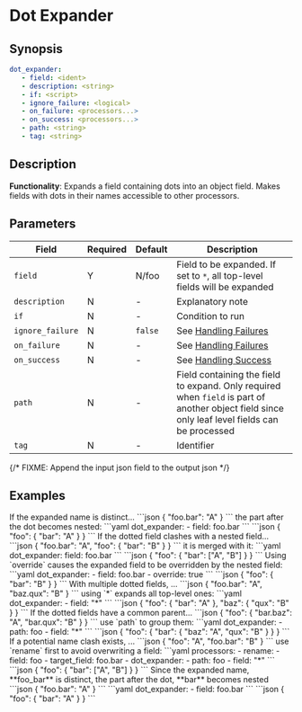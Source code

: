 # Dot Expander

## Synopsis

```yaml {2}
dot_expander:
   - field: <ident>
   - description: <string>
   - if: <script>
   - ignore_failure: <logical>
   - on_failure: <processors...>
   - on_success: <processors...>
   - path: <string>
   - tag: <string>
```

## Description

**Functionality**: Expands a field containing dots into an object field. Makes fields with dots in their names accessible to other processors.

## Parameters

|Field|Required|Default|Description|
|---|---|---|---|
|`field`|Y|N/foo|Field to be expanded. If set to `*`, all top-level fields will be expanded|
|`description`|N|-|Explanatory note|
|`if`|N|-|Condition to run|
|`ignore_failure`|N|`false`|See [Handling Failures](../handling-failures.mdx)|
|`on_failure`|N|-|See [Handling Failures](../handling-failures.mdx)|
|`on_success`|N|-|See [Handling Success](../handling-success.mdx)|
|`path`|N|-|Field containing the field to expand. Only required when `field` is part of another object field since only leaf level fields can be processed|
|`tag`|N|-|Identifier|

{/* FIXME: Append the input json field to the output json */}

## Examples

<ExampleTable>
   <Description>
      If the expanded name is distinct...
   </Description>
   <SampleCode>
      ```json
      {
         "foo.bar": "A"
      }
      ```
   </SampleCode>
   <Description>
      the part after the dot becomes nested:
   </Description>
   <SampleCode>
      ```yaml
      dot_expander:
         - field: foo.bar
      ```
      ```json
      {
         "foo": {
            "bar": "A"
         }
      }
      ```
   </SampleCode>

   <Description>
      If the dotted field clashes with a nested field...
   </Description>
   <SampleCode>
   ```json
   {
      "foo.bar": "A",
      "foo": {
         "bar": "B"
      }
   }
   ```
   </SampleCode>
   <Description>
      it is merged with it:
   </Description>
   <SampleCode>
      ```yaml
      dot_expander:
         field: foo.bar
      ```
      ```json
      {
         "foo": {
            "bar": ["A", "B"]
         }
      }
      ```
   </SampleCode>

   <Description>
      Using `override` causes the expanded field to be overridden by the nested field:
   </Description>
   <SampleCode>
      ```yaml
      dot_expander:
         - field: foo.bar
         - override: true
      ```
      ```json
      {
         "foo": {
            "bar": "B"
         }
      }
      ```
   </SampleCode>

   <Description>
      With multiple dotted fields, ...
   </Description>
   <SampleCode>
      ```json
      {
         "foo.bar": "A",
         "baz.qux": "B"
      }
      ```
   </SampleCode>
   <Description>
      using `*` expands all top-level ones:
   </Description>
   <SampleCode>
      ```yaml
      dot_expander:
         - field: "*"
      ```
      ```json
      {
         "foo": {
            "bar": "A"
         },
         "baz": {
            "qux": "B"
         }
      }
      ```
   </SampleCode>

   <Description>
      If the dotted fields have a common parent...
   </Description>
   <SampleCode>
      ```json
      {
         "foo": {
            "bar.baz": "A",
            "bar.qux": "B"
         }
      }
      ```
   </SampleCode>
   <Description>
      use `path` to group them:
   </Description>
   <SampleCode>
      ```yaml
      dot_expander:
         - path: foo
         - field: "*"
      ```
      ```json
      {
         "foo": {
            "bar": {
               "baz": "A",
               "qux": "B"
            }
         }
      }
      ```
   </SampleCode>

   <Description>
      If a potential name clash exists, ...
   </Description>
   <SampleCode>
      ```json
      {
         "foo": "A",
         "foo.bar": "B"
      }
      ```
   </SampleCode>
   <Description>
      use `rename` first to avoid overwriting a field:
   </Description>
   <SampleCode>
      ```yaml
      processors:
         - rename:
            - field: foo
            - target_field: foo.bar
         - dot_expander:
            - path: foo
            - field: "*"
      ```
      ```json
      {
         "foo": {
            "bar": ["A", "B"]
         }
      }
      ```
   </SampleCode>
</ExampleTable>

<Card shadow='tl'>
	<CardHeader>
		Since the expanded name, **foo_bar** is distinct, the part after the dot, **bar** becomes nested
	</CardHeader>
	<CardBody>
      ```json
      {
         "foo.bar": "A"
      }
      ```
      ```yaml
      dot_expander:
         - field: foo.bar
      ```
      ```json
      {
         "foo": {
            "bar": "A"
         }
      }
      ```
	</CardBody>
</Card>
